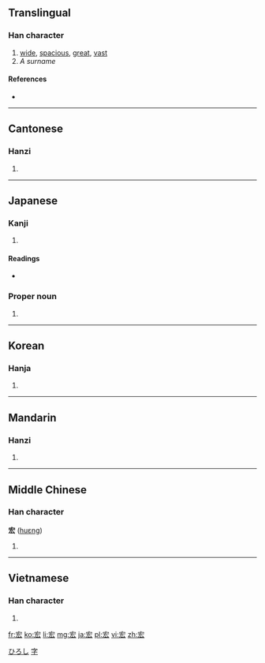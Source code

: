 ==Translingual==

===Han character===
{{Han char|rn=40|rad=宀|as=04|sn=7|four=3043<sub>2</sub>|canj=十大戈 (JKI)}}

# [[wide]], [[spacious]], [[great]], [[vast]]
# ''A surname''

====References====
* {{Han ref|kx=0282.200|dkj=07086|dj=0556.070|hdz=20916.030|uh=5B8F|ud=23439|bh=A7BB|bd=42939}}

----

==Cantonese==

===Hanzi===
{{yue-hanzi|jyut=[[wang4]]|y=wang4}}

# {{defn|lang=yue|sort=宀04}}

----

==Japanese==

===Kanji===
{{ja-kanji|grade=|rs=宀04}}

# {{defn|lang=ja|sort=宀04}}

====Readings====
* {{ja-readings|on=[[こう]] (kō)|kun=[[ひろい]] (hiroi)}}

===Proper noun===
{{ja-pos|k|proper|hira=ひろし|rom=Hiroshi}}

# {{given name|male|lang=ja}}

[[Category:Japanese male given names|ひろし]]

----

==Korean==

===Hanja===
{{ko-hanja|hangeul=굉|rv=goeng|mr=koeng|y=koeng}}

# {{defn|lang=ko|sort=宀04}}

----

==Mandarin==

===Hanzi===
{{cmn-hanzi|pin=[[fú]] ([[fu2]]), [[hóng]] ([[hong2]]), [[Hóng]] ([[Hong2]])|wg=fu<sup>2</sup>, hung<sup>2</sup>, Hung<sup>2</sup>}}

# {{defn|lang=cmn|sort=宀04}}

[[Category:Mandarin surnames|字]]

----

==Middle Chinese==

===Han character===
'''宏''' ([[huɛng]])

# {{defn|lang=zhx-mid|sort=宀04}}

----

==Vietnamese==

===Han character===
{{vi-hantu|[[hoành]], [[hoãng]]|rs=宀04}}

# {{defn|lang=vi|sort=宀04}}

[[fr:宏]]
[[ko:宏]]
[[li:宏]]
[[mg:宏]]
[[ja:宏]]
[[pl:宏]]
[[vi:宏]]
[[zh:宏]]